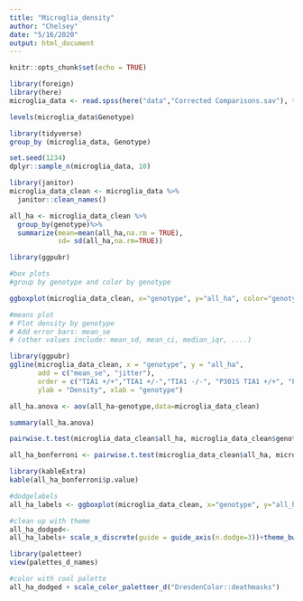 ```yaml
---
title: "Microglia_density"
author: "Chelsey"
date: "5/16/2020"
output: html_document
---
```


```r
knitr::opts_chunk$set(echo = TRUE)
```

```r
library(foreign)
library(here)
microglia_data <- read.spss(here("data","Corrected Comparisons.sav"), to.data.frame = TRUE)
```
```r
levels(microglia_data$Genotype)
```
```r
library(tidyverse)
group_by (microglia_data, Genotype)
```
```r
set.seed(1234)
dplyr::sample_n(microglia_data, 10)
```
```r
library(janitor)
microglia_data_clean <- microglia_data %>%
  janitor::clean_names()
```
```r
all_ha <- microglia_data_clean %>%
  group_by(genotype)%>%
  summarize(mean=mean(all_ha,na.rm = TRUE),
            sd= sd(all_ha,na.rm=TRUE))
```
```r
library(ggpubr)

```
```r
#box plots
#group by genotype and color by genotype

ggboxplot(microglia_data_clean, x="genotype", y="all_ha", color="genotype", order=c("TIA1 +/+","TIA1 +/-","TIA1 -/-", "P301S TIA1 +/+", "P301S TIA1 +/-","P301S TIA1 -/-" ), ylab="microglial density (#/mmsq)", xlab = "genotype")
```
```r
#means plot
# Plot density by genotype
# Add error bars: mean_se
# (other values include: mean_sd, mean_ci, median_iqr, ....)

library(ggpubr)
ggline(microglia_data_clean, x = "genotype", y = "all_ha", 
       add = c("mean_se", "jitter"), 
       order = c("TIA1 +/+","TIA1 +/-","TIA1 -/-", "P301S TIA1 +/+", "P301S TIA1 +/-","P301S TIA1 -/-" ),
       ylab = "Density", xlab = "genotype")
```
```r
all_ha.anova <- aov(all_ha~genotype,data=microglia_data_clean)
```
```r
summary(all_ha.anova)
```

```r
pairwise.t.test(microglia_data_clean$all_ha, microglia_data_clean$genotype, p.adjust="bonferroni", pool.sd = T)
```

```r
all_ha_bonferroni <- pairwise.t.test(microglia_data_clean$all_ha, microglia_data_clean$genotype, p.adjust="bonferroni", pool.sd = T)
```
```r
library(kableExtra)
kable(all_ha_bonferroni$p.value)
```
```r
#dodgelabels
all_ha_labels <- ggboxplot(microglia_data_clean, x="genotype", y="all_ha", color="genotype", order=c("TIA1 +/+","TIA1 +/-","TIA1 -/-", "P301S TIA1 +/+", "P301S TIA1 +/-","P301S TIA1 -/-" ), ylab="microglial density (#/mmsq)", xlab = "genotype")
```
```r
#clean up with theme
all_ha_dodged<-
all_ha_labels+ scale_x_discrete(guide = guide_axis(n.dodge=3))+theme_bw()
```
```r
library(paletteer)
view(palettes_d_names)
```
```r
#color with cool palette
all_ha_dodged + scale_color_paletteer_d("DresdenColor::deathmasks")
```

